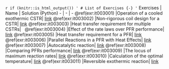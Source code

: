 `r if (knitr::is_html_output()) '
# List of Exercises {-}
'`
Exercises | Name | Solution (Python)
- | - | -
\@ref(exr:it003001) |Operation of a cooled exothermic CSTR| [link](https://github.com/aliglara/ebook_che5314_ucv/blob/main/codes/lect_005CSTRStability.ipynb)
\@ref(exr:it003002) |Non-rigorous coil design for a CSTR| [link](https://github.com/aliglara/ebook_che5314_ucv/blob/main/codes/lect_006CSTRCoil.ipynb)
\@ref(exr:it003003) |Heat transfer requirement for multiple CSTRs| &nbsp;
\@ref(exr:it003004) |Effect of the rate laws over PFR performance| [link](https://github.com/aliglara/ebook_che5314_ucv/blob/main/codes/lect_007PFRisoNorders.ipynb)
\@ref(exr:it003005) |Heat transfer requirement for a PFR| [link](https://github.com/aliglara/ebook_che5314_ucv/blob/main/codes/lect_008PFRadiabatico.ipynb)
\@ref(exr:it003006) |Parallel Reactions in a PFR with Heat Effects| [link](https://github.com/aliglara/ebook_che5314_ucv/blob/main/codes/lect_009PFRpararellRx.ipynb)
\@ref(exr:it003007) |Autocatalytic reaction| [link](https://github.com/aliglara/ebook_che5314_ucv/blob/main/codes/lect_011PFRReciclo.ipynb)
\@ref(exr:it003008) |Comparing PFRs performance| [link](https://github.com/aliglara/ebook_che5314_ucv/blob/main/codes/lect_012PFRadiabatico.ipynb)
\@ref(exr:it003009) |The locus of maximum reaction rates| [link](https://github.com/aliglara/ebook_che5314_ucv/blob/main/codes/lect_013ThermoMaxExothemica.ipynb)
\@ref(exr:it003010) |Calculation of the optimal temperature| [link](https://github.com/aliglara/ebook_che5314_ucv/blob/main/codes/lect_014raMaxExothemica.ipynb)
\@ref(exr:it003011) |Reversible exothermic reaction| [link](https://github.com/aliglara/ebook_che5314_ucv/blob/main/codes/lect_016CSTROptimization.ipynb)
